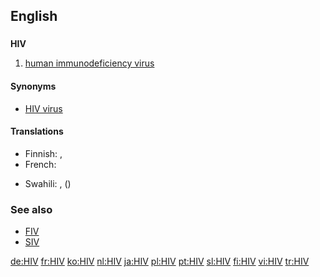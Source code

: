 ==English==

==={{initialism}}===
'''HIV'''

# {{virology}} [[human immunodeficiency virus]]

====Synonyms====
* [[HIV virus]] {{qualifier|[[pleonastic]]}}

====Translations====
{{trans-top|human immunodeficiency virus}}
* Finnish: {{t|fi|HI-virus}}, {{t|fi|HIV}}
* French: {{t|fr|VIH}}
{{trans-mid}}
* Swahili: {{t|sw|VVU}}, {{t|sw|virus vinavyosababisha}} ({{t|sw|UKIMWI}})
{{trans-bottom}}

===See also===
* [[FIV]]
* [[SIV]]

[[de:HIV]]
[[fr:HIV]]
[[ko:HIV]]
[[nl:HIV]]
[[ja:HIV]]
[[pl:HIV]]
[[pt:HIV]]
[[sl:HIV]]
[[fi:HIV]]
[[vi:HIV]]
[[tr:HIV]]